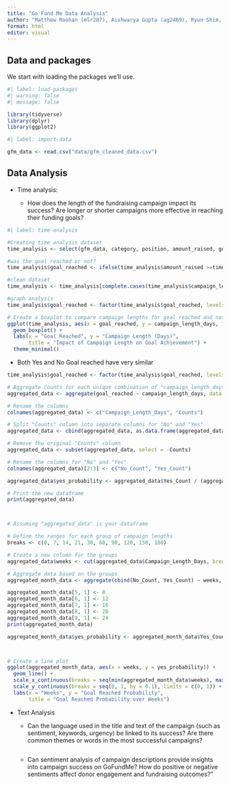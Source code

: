 ```yaml
---
title: "Go Fund Me Data Analysis"
author: "Matthew Roohan (mlr287), Aishwarya Gupta (ag2469), Ryun Shim, Helena Xiong"
format: html
editor: visual
---
```


## Data and packages

We start with loading the packages we'll use.

```r
#| label: load-packages
#| warning: false
#| message: false

library(tidyverse)
library(dplyr)
library(ggplot2)
```

```r
#| label: import-data

gfm_data <- read.csv("data/gfm_cleaned_data.csv")
```

## Data Analysis

-   Time analysis:

    -   How does the length of the fundraising campaign impact its success? Are longer or shorter campaigns more effective in reaching their funding goals?

```r
#| label: time-analysis

#Creating time analysis dataset 
time_analysis <- select(gfm_data, category, position, amount_raised, goal, number_of_donators, campaign_length_days)

#was the goal reached or not? 
time_analysis$goal_reached <- ifelse(time_analysis$amount_raised >=time_analysis$goal, "Yes", "No")

#clean dataset 
time_analysis <- time_analysis[complete.cases(time_analysis$campaign_length_days, time_analysis$goal_reached), ]

#graph analysis
time_analysis$goal_reached <- factor(time_analysis$goal_reached, levels = c("No", "Yes"))

# Create a boxplot to compare campaign lengths for goal reached and not reached campaigns
ggplot(time_analysis, aes(x = goal_reached, y = campaign_length_days, fill = goal_reached)) +
  geom_boxplot() +
  labs(x = "Goal Reached", y = "Campaign Length (Days)",
       title = "Impact of Campaign Length on Goal Achievement") +
  theme_minimal()
```

-   Both Yes and No Goal reached have very similar

```r

time_analysis$goal_reached <- factor(time_analysis$goal_reached, levels = c("No", "Yes"))

# Aggregate counts for each unique combination of "campaign_length_days" and "goal_reached"
aggregated_data <- aggregate(goal_reached ~ campaign_length_days, data = time_analysis, FUN = table)

# Rename the columns
colnames(aggregated_data) <- c("Campaign_Length_Days", "Counts")

# Split "Counts" column into separate columns for "No" and "Yes"
aggregated_data <- cbind(aggregated_data, as.data.frame(aggregated_data$Counts))

# Remove the original "Counts" column
aggregated_data <- subset(aggregated_data, select = -Counts)

# Rename the columns for "No" and "Yes"
colnames(aggregated_data)[2:3] <- c("No_Count", "Yes_Count")

aggregated_data$yes_probability <- aggregated_data$Yes_Count / (aggregated_data$No_Count + aggregated_data$Yes_Count)

# Print the new dataframe
print(aggregated_data)



# Assuming "aggregated_data" is your dataframe

# Define the ranges for each group of campaign lengths
breaks <- c(0, 7, 14, 21, 30, 60, 90, 120, 150, 180)

# Create a new column for the groups
aggregated_data$weeks <- cut(aggregated_data$Campaign_Length_Days, breaks = breaks, labels = FALSE)

# Aggregate data based on the groups
aggregated_month_data <- aggregate(cbind(No_Count, Yes_Count) ~ weeks, data = aggregated_data, FUN = sum)

aggregated_month_data[5, 1] <- 8
aggregated_month_data[6, 1] <- 12
aggregated_month_data[7, 1] <- 16
aggregated_month_data[8, 1] <- 20
aggregated_month_data[9, 1] <- 24
print(aggregated_month_data)

aggregated_month_data$yes_probability <- aggregated_month_data$Yes_Count / (aggregated_month_data$No_Count + aggregated_month_data$Yes_Count)



# Create a line plot
ggplot(aggregated_month_data, aes(x = weeks, y = yes_probability)) +
  geom_line() +
  scale_x_continuous(breaks = seq(min(aggregated_month_data$weeks), max(aggregated_month_data$weeks), by = 1)) +
  scale_y_continuous(breaks = seq(0, 1, by = 0.1), limits = c(0, 1)) +
  labs(x = "Weeks", y = "Goal Reached Probability",
       title = "Goal Reached Probability over Weeks")

```

-   Text Analysis

    -   Can the language used in the title and text of the campaign (such as sentiment, keywords, urgency) be linked to its success? Are there common themes or words in the most successful campaigns?

        ```r

        ```

    -   Can sentiment analysis of campaign descriptions provide insights into campaign success on GoFundMe? How do positive or negative sentiments affect donor engagement and fundraising outcomes?"

        ```r

        ```
